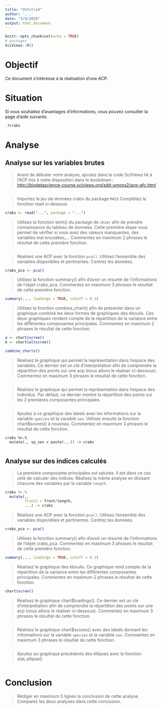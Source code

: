 ```yaml
---
title: "Untitled"
author: '...'
date: "3/9/2020"
output: html_document
---
```


```r
knitr::opts_chunk$set(echo = TRUE)
# packages
SciViews::R()
```

# Objectif

Ce document s'intéresse à la réalisation d'une ACP.

# Situation

Si vous souhaitez d'avantages d'informations, vous pouvez consulter la page d'aide suivante.

```r
.?crabs
```

# Analyse

## Analyse sur les variables brutes

> Avant de débuter votre analyse, ajoutez dans le code SciViews lié à l'ACP mis à votre disposition dans le bookdown : <http://biodatascience-course.sciviews.org/sdd-umons2/acp-afc.html>

```r

```

> Importez le jeu de données crabs du package `MASS` Complétez la fonction read ci-dessous

```r
crabs <- read("...", package = "...")
```

> Utilisez la fonction skim() du package de `skimr` afin de prendre connaissance du tableau de données. Cette première étape vous permet de vérifier si vous avez des valeurs manquantes, des variables mal encodées,... Commentez en maximum 2 phrases le résultat de cette première fonction.

```r

```

> Réalisez une ACP avec la fonction `pca()`. Utilisez l'ensemble des variables disponibles et pertinentes. Centrez les données. 

```r
crabs_pca <- pca()
```

> Utilisez la fonction summary() afin d'avoir un résumé de l'informations de l'objet crabs_pca. Commentez en maximum 3 phrases le résultat de cette première fonction.

```r
summary(..., loadings = TRUE, cutoff = 0.1)
```


> Utilisez la fonction combine_chart() afin de présenter dans un graphique combiné les deux formes de graphiques des éboulis. Ces deux graphiques rendent compte de la répartition de la variance entre les différentes composantes principales. Commentez en maximum 2 phrases le résultat de cette fonction.

```r
a <- chart$scree()
b <- chart$altscree()

combine_charts()
```

> Réalisez le graphique qui permet la représentation dans l'espace des variables. Ce dernier est un clé d'interprétation afin de comprendre la répartition des points sur une acp (nous allons le réaliser ci-dessous). Commentez en maximum 3 phrases le résultat de cette fonction.


```r

```

> Réalisez le graphique qui permet la représentation dans l'espace des individus. Par défaut, ce dernier montre la répartition des points sur les 2 premières composantes principales. 

```r

```

> Ajoutez à ce graphique des labels avec les informations sur la variable `species` et la varaible `sex`. Utilisez ensuite la fonction chart$scores() à nouveau. Commentez en maximum 3 phrases le résultat de cette fonction.

```rpca_score2
crabs %>.%
  mutate(., sp_sex = paste(...)) -> crabs


```

## Analyse sur des indices calculés

> La première composante principales est saturée. Il est dans ce cas utile de calculer des indices. Réalisez la même analyse en divisant chacune des variables par la variable `length`

```r
crabs %>.%
  mutate(., 
         front2 = front/length,
         ...) -> crabs
```

> Réalisez une ACP avec la fonction `pca()`. Utilisez l'ensemble des variables disponibles et pertinentes. Centrez les données. 

```r
crabs_pca <- pca()
```

> Utilisez la fonction summary() afin d'avoir un résumé de l'informations de l'objet crabs_pca. Commentez en maximum 3 phrases le résultat de cette première fonction.

```r
summary(..., loadings = TRUE, cutoff = 0.1)
```


> Réalisez le graphique des éboulis. Ce graphique rend compte de la répartition de la variance entre les différentes composantes principales. Commentez en maximum 2 phrases le résultat de cette fonction.

```r
chart$scree()
```

> Réalisez le graphique chart$loadings(). Ce dernier est un clé d'interprétation afin de comprendre la répartition des points sur une acp (nous allons le réaliser ci-dessous). Commentez en maximum 3 phrases le résultat de cette fonction.

```r

```

> Réalisez le graphique chart$scores() avec des labels donnant les informations sur la variable `species` et la varaible `sex`. Commentez en maximum 3 phrases le résultat de cette fonction.

```r

```

> Ajoutez au graphique précédents des éllipses avec la fonction stat_ellipse()

```r

```

# Conclusion 

>  Rédiger en maximum 5 lignes la conclusion de cette analyse. Comparez les deux analyses dans cette conclusion.


